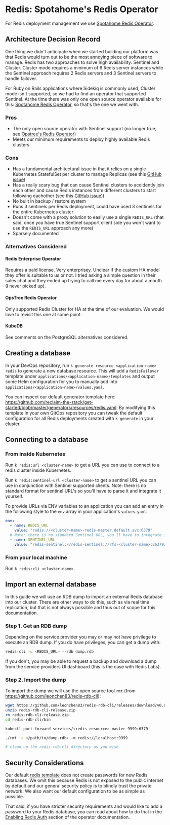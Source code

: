 # Redis: Spotahome's Redis Operator

For Redis deployment management we use [Spotahome Redis Operator](https://github.com/spotahome/redis-operator).

## Architecture Decision Record

One thing we didn't anticipate when we started building our platform was that Redis would turn out to be the most annoying piece of software to manage. Redis has two approaches to solve high availability: Sentinel and Cluster. Cluster mode requires a minimum of 6 Redis server instances while the Sentinel approach requires 2 Redis servers and 3 Sentinel servers to handle failover.

For Ruby on Rails applications where Sidekiq is commonly used, Cluster mode isn't supported, so we had to find an operator that supported Sentinel. At the time there was only one open source operator available for this: [Spotahome Redis Operator](https://github.com/spotahome/redis-operator), so that's the one we went with.

### Pros

- The only open source operator with Sentinel support (no longer true, see [Opstree's Redis Operator](https://github.com/OT-CONTAINER-KIT/redis-operator/pull/408))
- Meets our minimum requirements to deploy highly available Redis clusters

### Cons

- Has a fundamental architectural issue in that it relies on a single Kubernetes StatefulSet per cluster to manage Replicas (see this [GitHub issue](https://github.com/spotahome/redis-operator/issues/565#issuecomment-1448677515))
- Has a really scary bug that can cause Sentinel clusters to accidently join each other and cause Redis instances from different clusters to start following eachother (see this [GitHub issue](https://github.com/spotahome/redis-operator/issues/550)))
- No built in backup / restore system
- Runs 3 sentinels per Redis deployment, could have used 3 sentinels for the entire Kubernetes cluster
- Doesn't come with a proxy solution to easily use a single `REDIS_URL` (that said, once you have true Sentinel support client side you won't want to use the `REDIS_URL` approach any more)
- Sparsely documented

### Alternatives Considered

#### Redis Enterprise Operator

Requires a paid license. Very enterprisey. Unclear if the custom HA model they offer is suitable to us or not. I tried asking a simple question in their sales chat and they ended up trying to call me every day for about a month (I never picked up).

#### OpsTree Redis Operator

Only supported Redis Cluster for HA at the time of our evaluation. We would love to revisit this one at some point.

#### KubeDB

See comments on the PostgreSQL alternatives considered.

## Creating a database

In your DevOps repository, run `k generate resource <application-name> redis` to generate a new database resource. This will add a `RedisFailover` template under `applications/<application-name>/templates` and output some Helm configuration  for you to manually add into `applications/<application-name>/values.yaml`.

You can inspect our default generator template here: https://github.com/reclaim-the-stack/get-started/blob/master/generators/resources/redis.yaml. By modifying this template in your own GitOps repository you can tweak the default configuration for all Redis deployments created with `k generate` in your cluster.

## Connecting to a database

### From inside Kubernetes

Run `k redis:url <cluster-name>` to get a URL you can use to connect to a redis cluster inside Kubernetes.

Run `k redis:sentinel-url <cluster-name>` to get a sentinel URL you can use in conjunction with Sentinel supported clients. Note: there is no standard format for sentinel URL's so you'll have to parse it and integrate it yourself.

To provide URLs via ENV variables to an application you can add an entry in the following style to the `env` array in your application's `values.yaml`:

```yaml
env:
  - name: REDIS_URL
    value: "redis://<cluster-name>-redis-master.default.svc:6379"
  # Note: there is no standard Sentinel URL, you'll have to integrate it in your app yourself
  - name: SENTINEL_URL
    value: "redis-sentinel://redis-sentinel://rfs-<cluster-name>:26379/mymaster"
```

### From your local machine

Run `k redis:cli <cluster-name>`.

## Import an external database

In this guide we will use an RDB dump to import an external Redis database into our cluster. There are other ways to do this, such as via real time replication, but that is not always possible and thus out of scope for this documentation.

### Step 1. Get an RDB dump

Depending on the service provider you may or may not have privilege to execute an RDB dump. If you do have privileges, you can get a dump with:

```bash
redis-cli -u <REDIS_URL> --rdb dump.rdb
```

If you don't, you may be able to request a backup and download a dump from the service providers UI dashboard (this is the case with Redis Labs).

### Step 2. Import the dump

To import the dump we will use the open source tool `rmt` (from https://github.com/leonchen83/redis-rdb-cli):

```bash
wget https://github.com/leonchen83/redis-rdb-cli/releases/download/v0.9.3/redis-rdb-cli-release.zip
unzip redis-rdb-cli-release.zip
rm redis-rdb-cli-release.zip
cd redis-rdb-cli/bin

kubectl port-forward services/<redis-resource>-master 9999:6379

./rmt -s </path/to/dump.rdb> -m redis://localhost:9999

# clean up the redis-rdb-cli directory as you wish
```

## Security Considerations

Our default [redis template](https://github.com/reclaim-the-stack/get-started/blob/master/generators/resources/redis.yaml) does not create passwords for new Redis databases. We omit this because Redis is not exposed to the public internet by default and our general security policy is to blindly trust the private network. We also want our default configuration to be as simple as possible.

That said, if you have stricter security requirements and would like to add a password to your Redis database, you can read about how to do that in the [Enabling Redis Auth](https://github.com/spotahome/redis-operator#enabling-redis-auth) section of the operator documentation.
